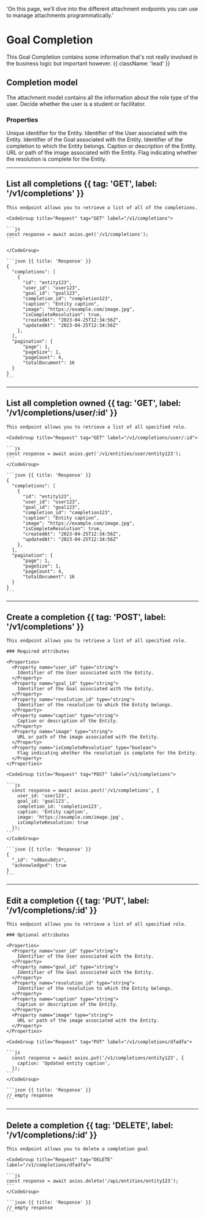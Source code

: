   'On this page, we’ll dive into the different attachment endpoints you can use to manage attachments programmatically.'

# Goal Completion

This Goal Completion contains some information that's not really involved in the business logic but important however. {{ className: 'lead' }}

## Completion model

The attachment model contains all the information about the role type of the user. Decide whether the user is a student or facilitator.

### Properties

<Properties>
  <Property name="id" type="string">
    Unique identifier for the Entity.
  </Property>
  <Property name="user_id" type="string">
    Identifier of the User associated with the Entity.
  </Property>
  <Property name="goal_id" type="string">
    Identifier of the Goal associated with the Entity.
  </Property>
  <Property name="completion_id" type="string">
    Identifier of the completion to which the Entity belongs.
  </Property>
  <Property name="caption" type="string">
    Caption or description of the Entity.
  </Property>
  <Property name="image" type="string">
    URL or path of the image associated with the Entity.
  </Property>
  <Property name="isCompleteResolution" type="boolean">
    Flag indicating whether the resolution is complete for the Entity.
  </Property>
</Properties>



---

## List all completions {{ tag: 'GET', label: '/v1/completions' }}

<Row>
  <Col>

    This endpoint allows you to retrieve a list of all of the completions.
  </Col>
  <Col sticky>

    <CodeGroup title="Request" tag="GET" label="/v1/completions">

    ```js
    const response = await axios.get('/v1/completions');
    ```

    </CodeGroup>

    ```json {{ title: 'Response' }}
    {
      "completions": [
        {
          "id": "entity123",
          "user_id": "user123",
          "goal_id": "goal123",
          "completion_id": "completion123",
          "caption": "Entity caption",
          "image": "https://example.com/image.jpg",
          "isCompleteResolution": true,
          "createdAt": "2023-04-25T12:34:56Z",
          "updatedAt": "2023-04-25T12:34:56Z"
        },
      ],
      "pagination": {
          "page": 1,
          "pageSize": 1,
          "pageCount": 4,
          "totalDocument": 16
      }
    }
    ```
  </Col>
</Row>

---

## List all completion owned {{ tag: 'GET', label: '/v1/completions/user/:id' }}

<Row>
  <Col>

    This endpoint allows you to retrieve a list of all specified role.  
  </Col>
  <Col sticky>

    <CodeGroup title="Request" tag="GET" label="/v1/completions/user/:id">

    ```js
    const response = await axios.get('/v1/entities/user/entity123');
    ```
    </CodeGroup>

    ```json {{ title: 'Response' }}
    {
      "completions": [
        {
          "id": "entity123",
          "user_id": "user123",
          "goal_id": "goal123",
          "completion_id": "completion123",
          "caption": "Entity caption",
          "image": "https://example.com/image.jpg",
          "isCompleteResolution": true,
          "createdAt": "2023-04-25T12:34:56Z",
          "updatedAt": "2023-04-25T12:34:56Z"
        },
      ],
      "pagination": {
          "page": 1,
          "pageSize": 1,
          "pageCount": 4,
          "totalDocument": 16
      }
    }
    ```

  </Col>
</Row>

---

## Create a completion {{ tag: 'POST', label: '/v1/completions' }}

<Row>
  <Col>

    This endpoint allows you to retrieve a list of all specified role.  

    ### Required attributes

    <Properties>
      <Property name="user_id" type="string">
        Identifier of the User associated with the Entity.
      </Property>
      <Property name="goal_id" type="string">
        Identifier of the Goal associated with the Entity.
      </Property>
      <Property name="resolution_id" type="string">
        Identifier of the resolution to which the Entity belongs.
      </Property>
      <Property name="caption" type="string">
        Caption or description of the Entity.
      </Property>
      <Property name="image" type="string">
        URL or path of the image associated with the Entity.
      </Property>
      <Property name="isCompleteResolution" type="boolean">
        Flag indicating whether the resolution is complete for the Entity.
      </Property>
    </Properties>

  </Col>
  <Col sticky>

    <CodeGroup title="Request" tag="POST" label="/v1/completions">

    ```js
      const response = await axios.post('/v1/completions', {
        user_id: 'user123',
        goal_id: 'goal123',
        completion_id: 'completion123',
        caption: 'Entity caption',
        image: 'https://example.com/image.jpg',
        isCompleteResolution: true
      });
    ```
    </CodeGroup>

    ```json {{ title: 'Response' }}
    {
      "_id": "sd0asu9djs",
      "acknowledged": true
    }
    ```
  </Col>
</Row>

---

## Edit a completion {{ tag: 'PUT', label: '/v1/completions/:id' }}

<Row>
  <Col>

    This endpoint allows you to retrieve a list of all specified role.

    ### Optional attributes

    <Properties>
      <Property name="user_id" type="string">
        Identifier of the User associated with the Entity.
      </Property>
      <Property name="goal_id" type="string">
        Identifier of the Goal associated with the Entity.
      </Property>
      <Property name="resolution_id" type="string">
        Identifier of the resolution to which the Entity belongs.
      </Property>
      <Property name="caption" type="string">
        Caption or description of the Entity.
      </Property>
      <Property name="image" type="string">
        URL or path of the image associated with the Entity.
      </Property>
    </Properties>  
  </Col>
  <Col sticky>

    <CodeGroup title="Request" tag="PUT" label="/v1/completions/dfadfa">

    ```js
      const response = await axios.put('/v1/completions/entity123', {
        caption: 'Updated entity caption',
      });
    ```
    </CodeGroup>

    ```json {{ title: 'Response' }}
    // empty response
    ```
  </Col>
</Row>

---

## Delete a completion {{ tag: 'DELETE', label: '/v1/completions/:id' }}

<Row>
  <Col>

    This endpoint allows you to delete a completion goal

  </Col>
  <Col sticky>

    <CodeGroup title="Request" tag="DELETE" label="/v1/completions/dfadfa">

    ```js
    const response = await axios.delete('/api/entities/entity123');
    ```
    </CodeGroup>

    ```json {{ title: 'Response' }}
    // empty response
    ```
  </Col>
</Row>
